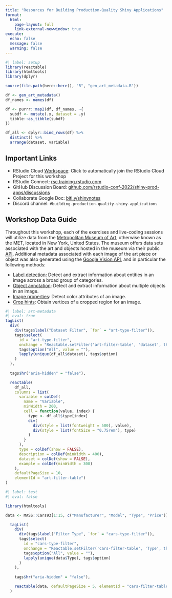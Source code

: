 ```yaml
---
title: "Resources for Building Production-Quality Shiny Applications"
format:
  html:
    page-layout: full
    link-external-newwindow: true
execute:
  echo: false
  message: false
  warning: false
---
```


```r
#| label: setup
library(reactable)
library(htmltools)
library(dplyr)

source(file.path(here::here(), "R", "gen_art_metadata.R"))

df <- gen_art_metadata()
df_names <- names(df)

df <- purrr::map2(df, df_names, ~{
  subdf <- mutate(.x, dataset = .y)
  tibble::as_tibble(subdf)
})

df_all <- dplyr::bind_rows(df) %>%
  distinct() %>%
  arrange(dataset, variable)
```

## Important Links

* RStudio Cloud [Workspace]({{< var rstudio_cloud_workspace_url >}}): Click to automatically join the RStudio Cloud Project for this workshop
* RStudio Connect: [rsc.training.rstudio.com](https://rsc.training.rstudio.com)
* GitHub Discussion Board: [github.com/rstudio-conf-2022/shiny-prod-apps/discussions](https://github.com/rstudio-conf-2022/shiny-prod-apps/discussions)
* Collaborate Google Doc: [bitl.y/shinynotes](https://bit.ly/shinynotes)
* Discord channel: `#building-production-quality-shiny-applications`


## Workshop Data Guide

Throughout this workshop, each of the exercises and live-coding sessions will utilize data from the [Metropolitan Museum of Art](https://www.metmuseum.org), otherwise known as the MET, located in New York, United States. The museum offers data sets associated with the art and objects hosted in the museum via their public [API](https://metmuseum.github.io). Additional metadata associated with each image of the art piece or object was also generated using the [Google Vision API](https://cloud.google.com/vision), and in particular the following methods:

* [Label detection](https://cloud.google.com/vision/docs/labels): Detect and extract information about entities in an image across a broad group of categories.
* [Object annotation](https://cloud.google.com/vision/docs/object-localizer): Detect and extract information about multiple objects in an image.
* [Image properties](https://cloud.google.com/vision/docs/detecting-properties): Detect color attributes of an image.
* [Crop hints](https://cloud.google.com/vision/docs/detecting-crop-hints): Obtain vertices of a cropped region for an image.

```r
#| label: art-metadata
#| eval: true
tagList(
  div(
    div(tags$label("Dataset Filter", `for` = "art-type-filter")),
    tags$select(
      id = "art-type-filter",
      onchange = "Reactable.setFilter('art-filter-table', 'dataset', this.value)",
      tags$option("All", value = ""),
      lapply(unique(df_all$dataset), tags$option)
    )
  ),
  
  tags$hr("aria-hidden" = "false"),

  reactable(
    df_all,
    columns = list(
      variable = colDef(
        name = "Variable",
        minWidth = 200,
        cell = function(value, index) {
          type <- df_all$type[index]
          div(
            div(style = list(fontweight = 500), value),
            div(style = list(fontSize = "0.75rem"), type)
          )
        }
      ),
      type = colDef(show = FALSE),
      description = colDef(minWidth = 400),
      dataset = colDef(show = FALSE),
      example = colDef(minWidth = 300)
    ),
    defaultPageSize = 10, 
    elementId = "art-filter-table")
)

```

```r
#| label: test
#| eval: false

library(htmltools)

data <- MASS::Cars93[1:15, c("Manufacturer", "Model", "Type", "Price")]

  tagList(
    div(
      div(tags$label("Filter Type", `for` = "cars-type-filter")),
      tags$select(
        id = "cars-type-filter",
        onchange = "Reactable.setFilter('cars-filter-table', 'Type', this.value)",
        tags$option("All", value = ""),
        lapply(unique(data$Type), tags$option)
      )
    ),
    
    tags$hr("aria-hidden" = "false"),

    reactable(data, defaultPageSize = 5, elementId = "cars-filter-table")
  )
```


